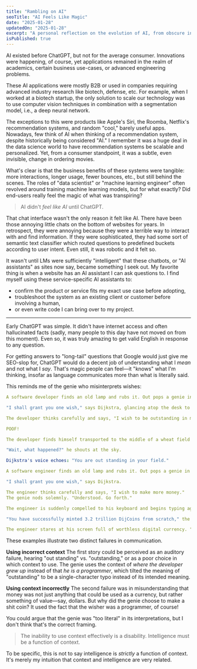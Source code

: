 ```yaml
---
title: "Rambling on AI"
seoTitle: "AI Feels Like Magic"
date: "2025-01-28"
updatedOn: "2025-01-28"
excerpt: "A personal reflection on the evolution of AI, from obscure industry tools to the mainstream magic of ChatGPT."
isPublished: true
---
```


AI existed before ChatGPT, but not for the average consumer. Innovations were happening, of course, yet applications remained in the realm of academics, certain business use-cases, or advanced engineering problems.

These AI applications were mostly B2B or used in companies requiring advanced industry research like biotech, defense, etc. For example, when I worked at a biotech startup, the only solution to scale our technology was to use computer vision techniques in combination with a segmentation model, i.e., a deep neural network.

The exceptions to this were products like Apple's Siri, the Roomba, Netflix's recommendation systems, and random "cool," barely useful apps. Nowadays, few think of AI when thinking of a recommendation system, despite historically being considered "AI." I remember it was a huge deal in the data science world to have recommendation systems be scalable and personalized. Yet, from a consumer standpoint, it was a subtle, even invisible, change in ordering movies.

What's clear is that the business benefits of these systems were tangible: more interactions, longer usage, fewer bounces, etc., but still behind the scenes. The roles of "data scientist" or "machine learning engineer" often revolved around training machine learning models, but for what exactly? Did end-users really feel the magic of what was transpiring?

> AI didn't _feel like AI_ until ChatGPT.

That chat interface wasn't the only reason it felt like AI. There have been those annoying little chats on the bottom of websites for years. In retrospect, they were annoying because they were a terrible way to interact with and find information. If they were sophisticated, they had some sort of semantic text classifier which routed questions to predefined buckets according to user intent. Even still, it was robotic and it felt so.

It wasn't until LMs were sufficiently "intelligent" that these chatbots, or "AI assistants" as sites now say, became something I seek out. My favorite thing is when a website has an AI assistant I can ask questions to. I find myself using these service-specific AI assistants to:

- confirm the product or service fits my exact use case before adopting,
- troubleshoot the system as an existing client or customer before involving a human,
- or even write code I can bring over to my project.

---

Early ChatGPT was simple. It didn't have internet access and often hallucinated facts (sadly, many people to this day have not moved on from this moment). Even so, it was truly amazing to get valid English in response to any question.

For getting answers to "long-tail" questions that Google would just give me SEO-slop for, ChatGPT would do a decent job of understanding what I _mean_ and not what I _say_. That's magic people can feel—it "knows" what I'm thinking, insofar as language communicates more than what is literally said.

This reminds me of the genie who misinterprets wishes:

```yaml
A software developer finds an old lamp and rubs it. Out pops a genie in the visage of Edsger Dijkstra.

"I shall grant you one wish," says Dijkstra, glancing atop the desk to see a framed picture of a childhood home.

The developer thinks carefully and says, "I wish to be outstanding in my field!"

POOF!

The developer finds himself transported to the middle of a wheat field in Kansas, where he grew up.

"Wait, what happened?" he shouts at the sky.

Dijkstra's voice echoes: "You are out standing in your field."
```

```yaml
A software engineer finds an old lamp and rubs it. Out pops a genie in the visage of Edsger Dijkstra.

"I shall grant you one wish," says Dijkstra.

The engineer thinks carefully and says, "I wish to make more money."
The genie nods solemnly. "Understood. Go forth."

The engineer is suddenly compelled to his keyboard and begins typing aggressively at 200 WPM for several minutes. When the trance breaks, he looks up, confused. "What just happened?"

"You have successfully minted 3.2 trillion DijCoins from scratch," the genie replies matter-of-factly. "It features genie-tier, quantum-resistant blockchain enabled by proof-of-spork."

The engineer stares at his screen full of worthless digital currency. "But I meant—"
```

These examples illustrate two distinct failures in communication.

**Using incorrect context**
The first story could be perceived as an auditory failure, hearing "out standing" vs. "outstanding," or as a poor choice in which context to use.
The genie uses the context of _where the developer grew up_ instead of that _he is a programmer_, which tilted the meaning of "outstanding" to be a single-character typo instead of its intended meaning.

**Using context incorrectly**
The second failure was in misunderstanding that money was not just anything that could be used as a currency, but rather something of value—say, dollars. But why did the genie choose to make a shit coin? It used the fact that the wisher was a programmer, of course!

You could argue that the genie was "too literal" in its interpretations, but I don't think that's the correct framing.

> The inability to use context effectively is a disability.
> Intelligence must be a function of context.

To be specific, this is not to say intelligence is _strictly_ a function of context. It's merely my intuition that context and intelligence are very related.
